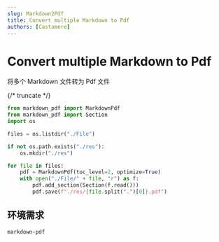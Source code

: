 ```yaml
---
slug: Markdown2Pdf
title: Convert multiple Markdown to Pdf
authors: [Castamere]
---
```


# Convert multiple Markdown to Pdf

将多个 Markdown 文件转为 Pdf 文件

{/* truncate */}

```python
from markdown_pdf import MarkdownPdf
from markdown_pdf import Section
import os

files = os.listdir("./File")

if not os.path.exists("./res"):
    os.mkdir("./res")

for file in files:
    pdf = MarkdownPdf(toc_level=2, optimize=True)
    with open("./File/" + file, "r") as f:
        pdf.add_section(Section(f.read()))
        pdf.save(f"./res/{file.split(".")[0]}.pdf")
```

## 环境需求

```
markdown-pdf
```
